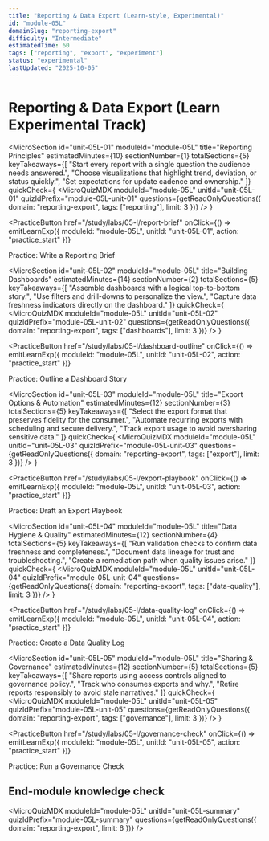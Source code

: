 ```yaml
---
title: "Reporting & Data Export (Learn-style, Experimental)"
id: "module-05L"
domainSlug: "reporting-export"
difficulty: "Intermediate"
estimatedTime: 60
tags: ["reporting", "export", "experiment"]
status: "experimental"
lastUpdated: "2025-10-05"
---
```



# Reporting & Data Export (Learn Experimental Track)

<MicroSection
  id="unit-05L-01"
  moduleId="module-05L"
  title="Reporting Principles"
  estimatedMinutes={10}
  sectionNumber={1}
  totalSections={5}
  keyTakeaways={[
    "Start every report with a single question the audience needs answered.",
    "Choose visualizations that highlight trend, deviation, or status quickly.",
    "Set expectations for update cadence and ownership."
  ]}
  quickCheck={
    <MicroQuizMDX
      moduleId="module-05L"
      unitId="unit-05L-01"
      quizIdPrefix="module-05L-unit-01"
      questions={getReadOnlyQuestions({ domain: "reporting-export", tags: ["reporting"], limit: 3 })}
    />
  }
>

<PracticeButton
  href="/study/labs/05-l/report-brief"
  onClick={() => emitLearnExp({ moduleId: "module-05L", unitId: "unit-05L-01", action: "practice_start" })}
>
  Practice: Write a Reporting Brief
</PracticeButton>

</MicroSection>

<MicroSection
  id="unit-05L-02"
  moduleId="module-05L"
  title="Building Dashboards"
  estimatedMinutes={14}
  sectionNumber={2}
  totalSections={5}
  keyTakeaways={[
    "Assemble dashboards with a logical top-to-bottom story.",
    "Use filters and drill-downs to personalize the view.",
    "Capture data freshness indicators directly on the dashboard."
  ]}
  quickCheck={
    <MicroQuizMDX
      moduleId="module-05L"
      unitId="unit-05L-02"
      quizIdPrefix="module-05L-unit-02"
      questions={getReadOnlyQuestions({ domain: "reporting-export", tags: ["dashboards"], limit: 3 })}
    />
  }
>

<PracticeButton
  href="/study/labs/05-l/dashboard-outline"
  onClick={() => emitLearnExp({ moduleId: "module-05L", unitId: "unit-05L-02", action: "practice_start" })}
>
  Practice: Outline a Dashboard Story
</PracticeButton>

</MicroSection>

<MicroSection
  id="unit-05L-03"
  moduleId="module-05L"
  title="Export Options & Automation"
  estimatedMinutes={12}
  sectionNumber={3}
  totalSections={5}
  keyTakeaways={[
    "Select the export format that preserves fidelity for the consumer.",
    "Automate recurring exports with scheduling and secure delivery.",
    "Track export usage to avoid oversharing sensitive data."
  ]}
  quickCheck={
    <MicroQuizMDX
      moduleId="module-05L"
      unitId="unit-05L-03"
      quizIdPrefix="module-05L-unit-03"
      questions={getReadOnlyQuestions({ domain: "reporting-export", tags: ["export"], limit: 3 })}
    />
  }
>

<PracticeButton
  href="/study/labs/05-l/export-playbook"
  onClick={() => emitLearnExp({ moduleId: "module-05L", unitId: "unit-05L-03", action: "practice_start" })}
>
  Practice: Draft an Export Playbook
</PracticeButton>

</MicroSection>

<MicroSection
  id="unit-05L-04"
  moduleId="module-05L"
  title="Data Hygiene & Quality"
  estimatedMinutes={12}
  sectionNumber={4}
  totalSections={5}
  keyTakeaways={[
    "Run validation checks to confirm data freshness and completeness.",
    "Document data lineage for trust and troubleshooting.",
    "Create a remediation path when quality issues arise."
  ]}
  quickCheck={
    <MicroQuizMDX
      moduleId="module-05L"
      unitId="unit-05L-04"
      quizIdPrefix="module-05L-unit-04"
      questions={getReadOnlyQuestions({ domain: "reporting-export", tags: ["data-quality"], limit: 3 })}
    />
  }
>

<PracticeButton
  href="/study/labs/05-l/data-quality-log"
  onClick={() => emitLearnExp({ moduleId: "module-05L", unitId: "unit-05L-04", action: "practice_start" })}
>
  Practice: Create a Data Quality Log
</PracticeButton>

</MicroSection>

<MicroSection
  id="unit-05L-05"
  moduleId="module-05L"
  title="Sharing & Governance"
  estimatedMinutes={12}
  sectionNumber={5}
  totalSections={5}
  keyTakeaways={[
    "Share reports using access controls aligned to governance policy.",
    "Track who consumes exports and why.",
    "Retire reports responsibly to avoid stale narratives."
  ]}
  quickCheck={
    <MicroQuizMDX
      moduleId="module-05L"
      unitId="unit-05L-05"
      quizIdPrefix="module-05L-unit-05"
      questions={getReadOnlyQuestions({ domain: "reporting-export", tags: ["governance"], limit: 3 })}
    />
  }
>

<PracticeButton
  href="/study/labs/05-l/governance-check"
  onClick={() => emitLearnExp({ moduleId: "module-05L", unitId: "unit-05L-05", action: "practice_start" })}
>
  Practice: Run a Governance Check
</PracticeButton>

</MicroSection>

## End-module knowledge check

<MicroQuizMDX
  moduleId="module-05L"
  unitId="unit-05L-summary"
  quizIdPrefix="module-05L-summary"
  questions={getReadOnlyQuestions({ domain: "reporting-export", limit: 6 })}
/>

